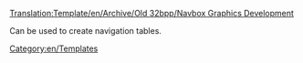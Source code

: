 <noinclude>[[Translation:Template/en/Archive/Old 32bpp/Navbox Graphics Development]]</noinclude>{{en/Navbox|navbar = off
|state = off

|name  = Graphics Development 
|title = [[en/Development/NewGRF/Main Page]]  ([http://www.tt-forums.net/viewforum.php?f=66 Forum])

|group1 = OpenGFX
|list1  = {{en/Nowrap begin}} [[en/Archive/Community/Graphics Replacement FAQ|FAQ]] {{en/·w}} [[en/Archive/Community/Advanced Graphics Replacement Features|Features]] {{en/·w}} [https://dev.openttdcoop.org/projects/opengfx Development and Download] {{en/Nowrap end}}

|group2 = NewGRF
|list2  = {{en/Nowrap begin}} [[en/Archive/Community/NewGRF FAQ|FAQ]] {{en/·w}} [[en/Manual/NewGRF|NewGRF Documentation]] {{en/·w}} [[en/Community/NewGRF/Main Page|NewGRF List]] {{en/·w}} [http://grfcrawler.tt-forums.net/ NewGRF Crawler]] {{en/Nowrap end}}

|group3 = 32Bpp Graphics
|list3  = 
  {{en/Navbox subgroup|groupstyle = background:transparent;white-space: nowrap; text-align: right; font-weight: bold; padding-left: 1em; padding-right: 1em;
    |liststyle = border-color: #fdfdfd;
    |group1 = Development
    |list1  = {{en/Nowrap begin}} [[en/Archive/Old 32bpp/32bit Graphics Development|Documentation]] {{en/·w}} [[en/Archive/Old 32bpp/32bit Graphics Development File Repository|File Repository]]{{en/·w}} [[en/Archive/Old 32bpp/32bpp graphics development tracker|tracker]] {{en/·w}} [[en/Archive/Old 32bpp/32bpp abandoned buildings|Abandoned work]] {{en/·w}} [http://www.tt-forums.net/viewforum.php?f=36 Forum] {{en/Nowrap end}}

    |group2 = Resources
    |list2  = {{en/Nowrap begin}} [[en/Community/NewGRF/Playing with 32 bpp graphics|Extra Zoom Level files]] {{en/·w}} [http://www.tt-forums.net/viewtopic.php?f=36&t=46682 32Bpp Graphics Pack] {{en/Nowrap end}}
  }}
}}

<noinclude>Can be used to create navigation tables.
[[Category:en/Templates]]</noinclude>